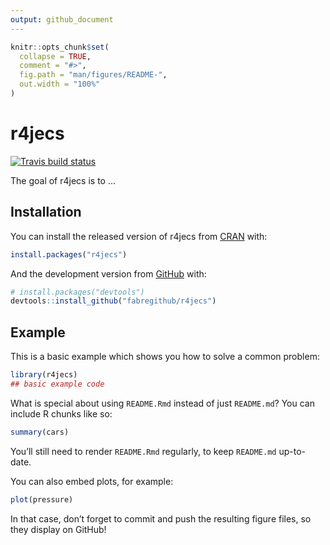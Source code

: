 ```yaml
---
output: github_document
---
```


<!-- README.md is generated from README.Rmd. Please edit that file -->

```r
knitr::opts_chunk$set(
  collapse = TRUE,
  comment = "#>",
  fig.path = "man/figures/README-",
  out.width = "100%"
)
```

# r4jecs

<!-- badges: start -->
[![Travis build status](https://travis-ci.com/fabregithub/r4jecs.svg?branch=master)](https://travis-ci.com/fabregithub/r4jecs)
<!-- badges: end -->

The goal of r4jecs is to ...

## Installation

You can install the released version of r4jecs from [CRAN](https://CRAN.R-project.org) with:

``` r
install.packages("r4jecs")
```

And the development version from [GitHub](https://github.com/) with:

``` r
# install.packages("devtools")
devtools::install_github("fabregithub/r4jecs")
```
## Example

This is a basic example which shows you how to solve a common problem:

```r
library(r4jecs)
## basic example code
```

What is special about using `README.Rmd` instead of just `README.md`? You can include R chunks like so:

```r
summary(cars)
```

You'll still need to render `README.Rmd` regularly, to keep `README.md` up-to-date.

You can also embed plots, for example:

```r
plot(pressure)
```

In that case, don't forget to commit and push the resulting figure files, so they display on GitHub!
